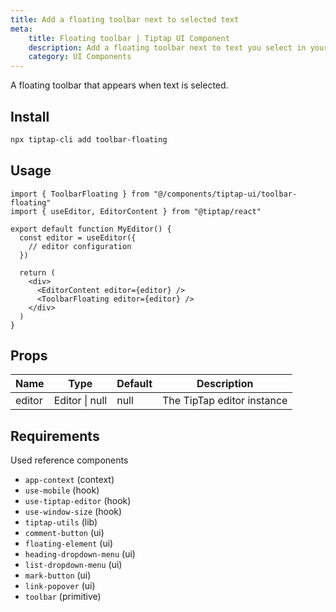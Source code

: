 ```yaml
---
title: Add a floating toolbar next to selected text
meta:
    title: Floating toolbar | Tiptap UI Component
    description: Add a floating toolbar next to text you select in your Tiptap editor. More in the docs!
    category: UI Components
---
```


A floating toolbar that appears when text is selected.

## Install

```bash
npx tiptap-cli add toolbar-floating
```

## Usage

```tsx
import { ToolbarFloating } from "@/components/tiptap-ui/toolbar-floating"
import { useEditor, EditorContent } from "@tiptap/react"

export default function MyEditor() {
  const editor = useEditor({
    // editor configuration
  })

  return (
    <div>
      <EditorContent editor={editor} />
      <ToolbarFloating editor={editor} />
    </div>
  )
}
```

## Props

| Name   | Type           | Default | Description                |
| ------ | -------------- | ------- | -------------------------- |
| editor | Editor \| null | null    | The TipTap editor instance |

## Requirements

Used reference components

- `app-context` (context)
- `use-mobile` (hook)
- `use-tiptap-editor` (hook)
- `use-window-size` (hook)
- `tiptap-utils` (lib)
- `comment-button` (ui)
- `floating-element` (ui)
- `heading-dropdown-menu` (ui)
- `list-dropdown-menu` (ui)
- `mark-button` (ui)
- `link-popover` (ui)
- `toolbar` (primitive)